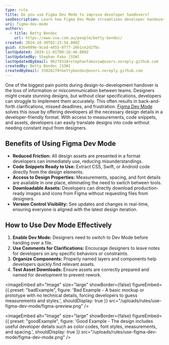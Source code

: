 ```yaml
---
type: rule
title: Do you use Figma Dev Mode to improve developer handovers?
seoDescription: Learn how Figma Dev Mode streamlines developer handovers by providing a seamless bridge between design and development
uri: figma-dev-mode
authors:
  - title: Betty Bondoc
    url: https://www.ssw.com.au/people/betty-bondoc/
created: 2024-10-30T02:23:54.000Z
guid: 83be089e-9cad-4d55-8f77-26b1ce2d2fbc
lastUpdated: 2024-11-01T00:16:46.000Z
lastUpdatedBy: Stephan Fako [SSW]
lastUpdatedByEmail: 96279310+stephanfakossw@users.noreply.github.com
createdBy: Betty Bondoc [SSW]
createdByEmail: 33026270+bettybondoc@users.noreply.github.com
---
```


One of the biggest pain points during design-to-development handover is the loss of information or miscommunication between teams. Designers might create stunning designs, but without clear specifications, developers can struggle to implement them accurately. This often results in back-and-forth clarifications, missed deadlines, and frustration.
[Figma Dev Mode](https://help.figma.com/hc/en-us/articles/15023124644247-Guide-to-Dev-Mode) solves this issue by offering developers all the necessary design details in a developer-friendly format. With access to measurements, code snippets, and assets, developers can easily translate designs into code without needing constant input from designers.

<youtubeEmbed url="https://www.youtube.com/watch?v=__ABPkb0aF8" description="Video: Intro to Dev Mode (4 min 25 sec)" />

## Benefits of Using Figma Dev Mode

* **Reduced Friction:** All design assets are presented in a format developers can immediately use, reducing misunderstandings.
* **Code Snippets Ready to Use:** Extract CSS, Swift, or Android code directly from the design elements.
* **Access to Design Properties:** Measurements, spacing, and font details are available in one place, eliminating the need to switch between tools.
* **Downloadable Assets:** Developers can directly download production-ready images and icons from Figma without requesting files from designers.
* **Version Control Visibility:** See updates and changes in real-time, ensuring everyone is aligned with the latest design iteration.

## How to Use Dev Mode Effectively

1. **Enable Dev Mode:** Designers need to switch to Dev Mode before handing over a file.
2. **Use Comments for Clarifications:** Encourage designers to leave notes for developers on any specific behaviors or constraints.
3. **Organize Components:** Properly named layers and components help developers quickly find relevant assets.
4. **Test Asset Downloads:** Ensure assets are correctly prepared and named for development to prevent rework.

<imageEmbed
  alt="Image"
  size="large"
  showBorder={false}
  figureEmbed={{
    preset: "badExample",
    figure: 'Bad Example - A basic mockup or prototype with no technical details, forcing developers to guess measurements and styles.',
    shouldDisplay: true
  }}
  src="/uploads/rules/use-figma-dev-mode/figma-preview.png"
/>

<imageEmbed
  alt="Image"
  size="large"
  showBorder={false}
  figureEmbed={{
    preset: "goodExample",
    figure: 'Good Example - The design includes useful developer details such as color codes, font styles, measurements, and spacing.',
    shouldDisplay: true
  }}
  src="/uploads/rules/use-figma-dev-mode/figma-dev-mode.png"
/>
